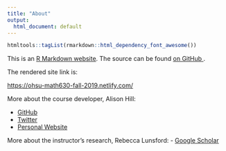 ```yaml
---
title: "About"
output:
  html_document: default
---
```


```r
htmltools::tagList(rmarkdown::html_dependency_font_awesome())
```



This is an [R Markdown website](http://rmarkdown.rstudio.com/rmarkdown_websites.html). 
The source can be found [on GitHub <i class="fa fa-github"></i>](https://github.com/rebeccal/ohsu-math630).

The rendered site link is:

<https://ohsu-math630-fall-2019.netlify.com/>

More about the course developer, Alison Hill:

- <i class="fa fa-github"></i> [GitHub](https://github.com/apreshill/)
- <i class="fa fa-twitter"></i> [Twitter](https://twitter.com/apreshill)
- <i class="fa fa-home"></i> [Personal Website](https://alison.rbind.io)

More about the instructor's research, Rebecca Lunsford:
- <i class="fa fa-home"></i> [Google Scholar](https://scholar.google.com/citations?hl=en&user=TAsk94wAAAAJ&view_op=list_works&sortby=pubdate)


